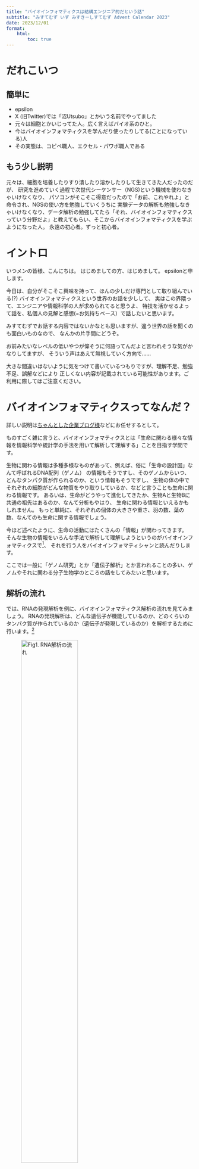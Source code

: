 ```yaml
---
title: "バイオインフォマティクスは結構エンジニア的だという話"
subtitle: "みすてむず いず みすきーしすてむず Advent Calendar 2023"
date: 2023/12/01
format:
    html:
        toc: true
---
```


# だれこいつ
:::{.panel-tabset}
## 簡単に
- epsilon
- X (旧Twitter)では「沼Utsubo」とかいう名前でやってました
- 元々は細胞とかいじってた人。広く言えばバイオ系のひと。
- 今はバイオインフォマティクスを学んだり使ったりしてる(ことになっている)人
- その実態は、コピペ職人、エクセル・パワポ職人である

## もう少し説明
元々は、細胞を培養したりすり潰したり溶かしたりして生きてきた人だったのだが、
研究を進めていく過程で次世代シーケンサー（NGS)という機械を使わなきゃいけなくなり、
パソコンがそこそこ得意だったので「お前、これやれよ」と命令され、NGSの使い方を勉強していくうちに
実験データの解析も勉強しなきゃいけなくなり、データ解析の勉強してたら「それ、バイオインフォマティクス
っていう分野だよ」と教えてもらい、そこからバイオインフォマティクスを学ぶようになった人。
永遠の初心者。ずっと初心者。
:::

# イントロ
いつメンの皆様、こんにちは。
はじめましての方、はじめまして。
epsilonと申します。

今日は、自分がそこそこ興味を持って、ほんの少しだけ専門として取り組んでいる(?)
バイオインフォマティクスという世界のお話を少しして、
実はこの界隈って、エンジニアや情報科学の人が求められてると思うよ、
特技を活かせるよって話を、私個人の見解と感想(=お気持ちベース）で話したいと思います。

みすてむずでお話する内容ではないかなとも思いますが、違う世界の話を聞くのも面白いものなので、
なんかの片手間にどうぞ。

:::{.callout-note} 
お前みたいなレベルの低いやつが偉そうに何語ってんだよと言われそうな気がかなりしてますが、
そういう声はあえて無視していく方向で……
:::
:::{.callout-warning}
大きな間違いはないように気をつけて書いているつもりですが、理解不足、勉強不足、誤解などにより
正しくない内容が記載されている可能性があります。ご利用に際してはご注意ください。
:::

# バイオインフォマティクスってなんだ？
詳しい説明は[ちゃんとした企業ブログ様](https://crystal-method.com/topics/bioinformatics/)などにお任せするとして。

ものすごく雑に言うと、バイオインフォマティクスとは「生命に関わる様々な情報を情報科学や統計学の手法を用いて解析して理解する」ことを目指す学問です。

生物に関わる情報は多種多様なものがあって、例えば、俗に「生命の設計図」なんて呼ばれるDNA配列（ゲノム）
の情報もそうですし、そのゲノムからいつ、どんなタンパク質が作られるのか、という情報もそうですし、
生物の体の中でそれぞれの細胞がどんな物質をやり取りしているか、などと言うことも生命に関わる情報です。
あるいは、生命がどうやって進化してきたか、生物Aと生物Bに共通の祖先はあるのか、なんて分析もやはり、
生命に関わる情報といえるかもしれません。
もっと単純に、それぞれの個体の大きさや重さ、羽の数、葉の数、なんてのも生命に関する情報でしょう。

今ほど述べたように、生命の活動にはたくさんの「情報」が関わってきます。
そんな生物の情報をいろんな手法で解析して理解しようというのがバイオインフォマティクスで[^system_biology]、
それを行う人をバイオインフォマティシャンと読んだりします。

ここでは一般に「ゲノム研究」とか「遺伝子解析」とか言われることの多い、ゲノムやそれに関わる分子生物学のところの話をしてみたいと思います。

## 解析の流れ
では、RNAの発現解析を例に、バイオインフォマティクス解析の流れを見てみましょう。
RNAの発現解析は、どんな遺伝子が機能しているのか、どのくらいのタンパク質が作られているのか（遺伝子が発現しているのか）を解析するために行います。[^transcriptomics]

![ Fig1. RNA解析の流れ ](./protocol.png){width=60%}

ここに挙げたのは、RNAの発現解析の流れを簡単に示したもので、青色の部分が実際に実験室でやるところ、
黄色のところがデータ処理の部分（バイオインフォマティシャンはここだけ担当することも多いです）、
緑の部分が実際に研究者がうんうん言いながら結果を解釈する部分です。~~とてもつらい~~

### 1.RNA抽出〜２.シーケンス準備
サンプルからRNAを抽出し、次世代シーケンサーで解析できる形に処理します。様々な試薬や（あの感染症で有名になった）PCR法などを用いて、
サンプルから取り出したRNAをシーケンサーで読める形に整形してやります。
コンピューターを用いたデータ処理を「ドライな解析（Dry lab)」というのに対して、実験室で実際にRNAを抽出するような操作を「ウェットな解析（Wet lab)」と呼ぶことがあります。

### 3.シーケンス
次世代シーケンサー（NGS)を用いて実際に塩基配列を読み取っていきます。
NGSでは、塩基配列を適当な長さ（50〜200文字）ぐらいの断片に切って、
それを高度に並列化して一気に読んでいきます。

どんな実験をするかにもよりますが、1回のシーケンスで数百Gbyte~1Tbyte近い量の、大量のテキストデータが出力されてきます[^Fastq]。

### 4.クオリティチェック
次世代シーケンサーでの測定により、大量の塩基配列データが出力されます。
その中には、ノイズが混ざっていたり、前処理に由来する不純物の塩基配列が混ざっていることがあるので、今後の解析の前に取り除きます。
Gabage in, Gabage outはこの世の真実ですので、このプロセスが最も重要だと考える研究者も多いです。

### 5.マッピング
一般的な次世代シーケンサーで読み取られた塩基配列のデータは50〜200塩基程度の
長さに断片化しています。
この断片化された配列データを、標準的な塩基配列データ（リファレンスゲノム配列）上に
適切に配置していきます。

ヒトの全塩基配列の長さはおおよそ30億文字で、そのうち遺伝子の領域(タンパク質のコードが書かれている領域)が
2万ヶ所ぐらいあると言われています。
1サンプルに含まれる断片化された配列データはおおよそ5000万〜6000万[^reads]ありますので、断片を並べるには膨大な計算量が必要となります。
そのため、マッピング処理のために高性能のワークステーションや
スーパーコンピューターを用いたりします。

### 6. カウント
断片が正しく配置されたら、それぞれの領域にいくつの配列断片が含まれるのかをカウントします。
数えるのは普通のノートパソコンでもできますが、やはり非力なパソコンだと時間がかかります。

### 7.アノテーション
リファレンスゲノム上に配置された配列に対して、
遺伝子の名前やその遺伝子の機能などの情報を付け足して、後の解析で
使いやすくします。

これも大量の情報が公共のデータベースで公開されているので、
各遺伝子に関する情報を引っ張ってきて、自分の手持ちのデータとマージします。


### 8.　統計処理　〜　9.可視化
ここから先が本当に泥臭い作業になってきます。

7.までの処理を行うと、ようやく、どんな遺伝子がどれだけ機能していて、
どれだけのタンパク質が作られようとしているのか、
という情報を知ることができます。

ただし、ここまで得られるファイルはただの巨大な表でしかないので、
この中から、どのような遺伝子が特徴的に機能しているのかというのを
把握しなければなりません。\
数万×数百行の表を俯瞰的に見られる人類はまれなので、
見やすい形にするために、特徴的な部分だけを抜き出したり、
グラフを書いたりします。

散布図やヒートマップのような単純な図から、遺伝子発現パターンから
主成分分析をかけたり、クラスタリングしたり、場合によっては
機械学習を用いて特徴的な遺伝子を見つけたりします。

この辺は計算機的な処理と生物学的な知識の融合した部分かもしれません。

### 10. 生物学的な意味づけ
~~ここからが本当の地獄だ~~

いくら見た目がきれいだから、統計学的にゆーいだからといって、
生物学的に意味のない反応にばかり注目していても仕方ないわけで、
自分が発見したものが過去に報告されている事例とどのように関係するか、
そもそも過去に報告されているものではないのか、というのを調べなければいけません。

大量の論文を読み込む地道な作業が必要な場合が多いのもこの部分ですが、
一方で、論文データベースを機械学習やAIですべて読みこんで、
新しいデータベースを作って検証するような研究も進んでいるようです。
(このあたりは皆さんのほうがご専門な気もします)

# バイオインフォマティクスに情報科学のわかるエンジニアさんがほしい理由

以上、ざっとRNAの解析を例にして、バイオインフォマティクス解析の
一例をご紹介しました。バイオ系、生物学といっても、データ解析の部分は意外と、コンピューターで処理する部分が多いんだなと思っていただけたのではないでしょうか。
最後に、私が考えるバイオインフォマティクスで、エンジニアさんのスキルが役立つと思われる理由をお話いたします。

## データがでかい
1回の検査で出てくるシーケンス情報が巨大です。シーケンスのやり方にもよりますが、圧縮したテキストデータ（gzip)で1サンプルあたり数GByteレベルということも当たり前です。
そして多くの場合、1回の実験では10サンプル以上取り扱うことも多いので、
1回の測定で数百GB〜１TBレベルのデータが吐き出されてきます。
そのため、巨大なファイルを適切に（多くの場合はコマンドラインで）取り扱うスキルが求められます。

## CLI操作
たしかにWebアプリがあったり、商用ソフトはGUIで操作できることも多いのですが、
バイオインフォマティクスで使うツールは割とLinux用に作られていることが多いので
CLI操作がまだまだ必須です。また、前述の通り、取り扱うファイルがクソでかい上に多量になりがちなので、
CLI操作できると幸せになります。
そして、パソコンが苦手な人、苦手ではなくてもCLIに慣れてない人は、あの真っ黒なコンソールをみた瞬間に
パニックに陥ります。（そういう人、結構多いです）

## Linux/Unix環境
上に書いたCLIとも共通するのですが。
解析に使うシステムがLinux/Unix環境である場合が多いので、最低限の操作が求められます。
まぁ、別に難しい処理を求められるわけではなく、基本的なファイル操作ができれば十分です。
ログファイルから必要なところを抜き出せるような人なら余裕でしょう。

## 自動化
実は、次世代シーケンサーで配列情報を読み取る（シーケンス）してから、生物学的な検討をするまでの段階は
割と定形処理だけで解決可能です。逆に、ここを定形処理することで、解析の客観性を担保するという意味合いもあります。
そのため、解析を定型化するためにCWL（Common workflow language)というのを用いて、一連の処理を定型化
する取り組みなどが行われています。また、これらをWeb上で行うGalaxyと呼ばれるシステムが使われることもあります。

## サーバーサイド技術
取り扱う配列情報が巨大なので、ローカルマシン（特にノートパソコン）で処理するのはちょっと
きついことがあり、計算サーバーに処理をぶん投げることがあります。
例えば国立遺伝学研究所では、バイオインフォマティクス専用のスーパーコンピューターが運用されており、
登録すれば誰でも無料で使うことが可能です。
スパコン以外にも、AWS(Amazon web service)やGCP(Google computing platform)上で
バイオインフォマティクス用の計算資源が提供されていたり、大きな施設ではオンプレミスで
計算サーバーを持っている場合もあります。バイオインフォマティシャンが環境構築まで面倒をみることも多いので、
やはりサーバーサイドの知識があると強みになります。
また、近年では解析環境をDockerで公開していたり、実験ごとに環境を分けて管理する場合もあるので、
仮想化やコンテナの知識も重宝されると思います。

## データベース検索
遺伝子の機能についての情報や、その遺伝子がどのような臓器でどんなときに働いているのかということが
世界中の研究者によって調べられており、それがデータベースとして公開されています。[^NCBI]
ただ、そのデータベースから必要な情報だけを取ってくるのは結構大変です。

データベースといってもSQLが叩ける必要はないのですが、
公開されているAPIを叩けたり、CSV形式で公開されている表を操作できたり、複数のデータベースにまたがっている情報を必要な形に整形したりするスキルが求められます。

また、過去の論文などのデータベース化されていない知識も解析の対象となってきており、自然言語処理の技術が必要とされたりもします。

## 機械学習、統計処理
なにしろ出てくるデータ量が多いので、Excelで簡単データ集計♪という
わけには行きません。

主成分分析をかける場合にも、何万遺伝子×数十サンプルの巨大行列を相手にする場合がよくあり、RやPythonでスクリプトを書いて処理することが一般的です。データの要約や特徴量の抽出など、データサイエンスの知識や技術が必要になってきます。

用いる手法も、主成分分析や散布図、線形回帰などの基本的なところから、機械学習やグラフ理論、場合によってはLLMなどの自然言語処理の処方を使った解析なども行われています。
ML/AIの知識をフル活用してバリバリ研究を進めるような研究者もいらっしゃいます。つよい。

## リモートワークできる
これ、生物学・バイオ系の者にとっては画期的です。

なにしろ、データにしてしまえば、培地を交換したり餌やりをしたりする必要がなく、サーバーにアクセスさえできれば自宅からでもカフェからでも
好きなところから解析のお仕事ができます。もう、ラボに泊まり込む必要はありません。
~~まー、バイオインフォやってても、締切直前の徹夜仕事はかわんないんですけど~~

逆に、実際にラボで細胞の世話したり実験したり生物現象の分析したりする部分を生物・バイオ系のものが担当し、
バイオインフォマティクス処理を外注できるようになっています。
バイオインフォマティクス解析だけを専門的に受け付ける企業も多数出てきています。 [^jobs]

# さいごに
以上、非常に駆け足になりましたが、バイオインフォマティクスの世界をちょっとだけご紹介しました。

生物とコンピューターは全然別の世界のように思われるかもしれませんが、生物データの処理には情報科学の知識や技術が必要なんだ！ということが伝わっていると嬉しいです。

バイオ系の科学者は情報科学の専門家ではありません。
難しい機械学習の論文だとか、アルゴリズムの実装だとか、サーバー運用なんかはよくわかりません。
なので、つよつよエンジニアの皆様にぜひともバイオインフォマティクスの世界を知っていただき、
プロの視点から、バイオ系のにんげんどもにご指導・アドバイスをいただけると嬉しいなぁと思っております。

# 参考
 i) [「あらゆる分野で活用されるバイオインフォマティクスとは?詳しく解説!」](https://crystal-method.com/topics/bioinformatics/),web, クリスタルメソッド株式会社,2023/11/26閲覧

i) 中村 保一, 坊農 秀雅, 粕川 雄也, 仲里 猛留[「誰もが“バイオインフォマティシャン”の時代」](https://www.natureasia.com/ja-jp/ndigest/v12/n1/%E8%AA%B0%E3%82%82%E3%81%8C%26ldquo%3B%E3%83%90%E3%82%A4%E3%82%AA%E3%82%A4%E3%83%B3%E3%83%95%E3%82%A9%E3%83%9E%E3%83%86%E3%82%A3%E3%82%B7%E3%83%A3%E3%83%B3%26rdquo%3B%E3%81%AE%E6%99%82%E4%BB%A3/59368), Nature ダイジェスト Vol.12 No.1, DOI: 10.1038/ndigest.2015.150122, ネイチャージャパン、2015

i) 坊農 秀雅,[「研究がつなぐ未来 バイオインフォマティクスの役割 @ 「分子系統樹をつくろう」特別授業」](https://youtu.be/nPctEKs_-X8?si=z3aT28aljliVTpy3), https://youtu.be/nPctEKs_-X8?si=z3aT28aljliVTpy3, TogoTV, 2023

i) [平成22年度ゲノムリテラシー講座](https://www.jst.go.jp/nbdc/bird/jinzai/literacy/streaming/),バイオインフォマティクス推進センター

[^Central_Dogma]: DNAの発見者の一人、フランシス・クリック博士が1958年に「生命の遺伝情報はDNAやRNAからスタートするが、タンパク質から逆行して遺伝情報が作られることはない」という"仮説"を提唱し、そこから研究が進んで、「遺伝情報はDNA→RNA→タンパク質の流れで作られる」と理解されるようになりました。これを一般にセントラル・ドグマといい、生命の基本原理とされています。

[^transcriptomics]: なんでタンパク質のことを知りたいのにRNAを調べるのかというと、生体の中では、タンパク質はDNA→RNA→タンパク質という情報の流れで作られることがわかっていて、タンパク質が作られる前には必ず、そのタンパク質の鋳型になるRNAが作られることがわかっているためです。RNAはタンパク質に比べて分解されやすいという性質もあることから、RNAを調べると、いつどのようなタンパク質が作られようとしているのかを鋭敏に捉えることができます。また、タンパク質を直接分析するのが難しいことに対して、RNAは一度に大量のRNAを高速に測定することができるという理由もあります。

[^system_biology]: バイオインフォマティクスと似た(?)概念の一つにシステム生物学というのがあります。バイオインフォマティクスが生命に関する情報の解析・分析を主体としているのに対して、システム生物学は生命活動を数理モデルで捉えるという点により重きを置いているように思います。（両者を一緒にやっている研究者も多数いらっしゃいます）

[^Fastq]: 読み取った塩基（A,T,G,Cの4文字で表す）と読み取りクオリティを一緒に記録したFastqファイルという形式で出力されてきます。その実態は巨大なテキストファイルです。

[^reads]:次世代シーケンサーでは、正確性を上げるために、塩基配列の中の同じ部分を繰り返し計測します。そのために、1サンプルあたりに含まれる塩基配列の文字数は、100億とか1000億とかという文字数になります。

[^jobs]:お給料いいらしいです。わたしは行ったことないけど。
